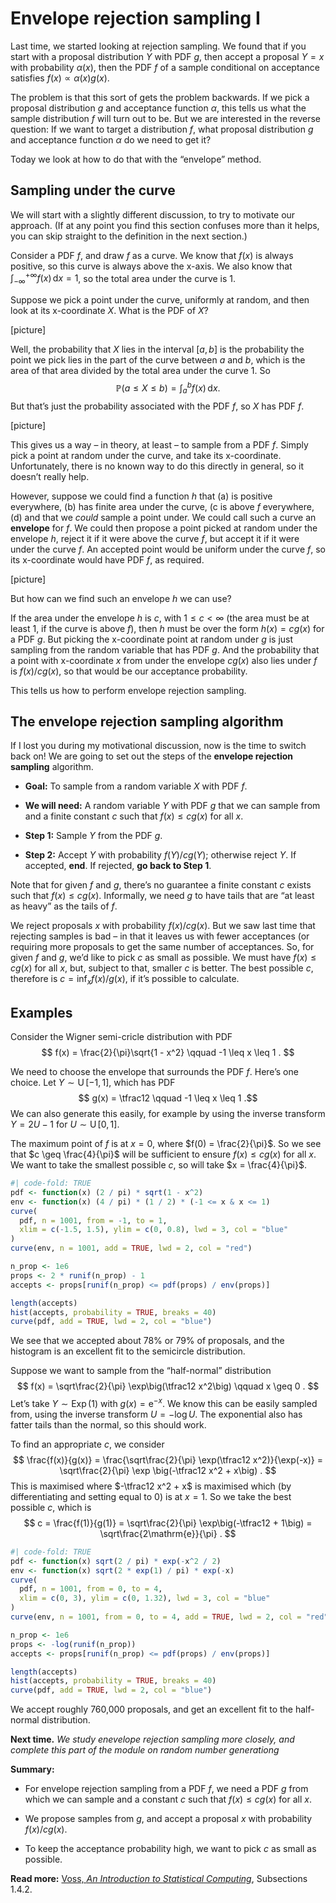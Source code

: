 # Envelope rejection sampling I

Last time, we started looking at rejection sampling. We found that if you start with a proposal distribution $Y$ with PDF $g$, then accept a proposal $Y = x$ with probability $\alpha(x)$, then the PDF $f$ of a sample conditional on acceptance satisfies $f(x) \propto \alpha(x) g(x)$.

The problem is that this sort of gets the problem backwards. If we pick a proposal distribution $g$ and acceptance function $\alpha$, this tells us what the sample distribution $f$ will turn out to be. But we are interested in the reverse question: If we want to target a distribution $f$, what proposal distribution $g$ and acceptance function $\alpha$ do we need to get it?

Today we look at how to do that with the "envelope" method.

## Sampling under the curve

We will start with a slightly different discussion, to try to motivate our approach. (If at any point you find this section confuses more than it helps, you can skip straight to the definition in the next section.)

Consider a PDF $f$, and draw $f$ as a curve. We know that $f(x)$ is always positive, so this curve is always above the x-axis. We also know that $\int_{-\infty}^{+\infty} f(x)\,\mathrm{d}x = 1$, so the total area under the curve is 1.

Suppose we pick a point under the curve, uniformly at random, and then look at its x-coordinate $X$. What is the PDF of $X$?

[picture]

Well, the probability that $X$ lies in the interval $[a,b]$ is the probability the point we pick lies in the part of the curve between $a$ and $b$, which is the area of that area divided by the total area under the curve 1. So
$$ \mathbb P(a \leq X \leq b) = \int_a^b f(x) \,\mathrm{d}x .$$
But that's just the probability associated with the PDF $f$, so $X$ has PDF $f$.

[picture]

This gives us a way -- in theory, at least -- to sample from a PDF $f$. Simply pick a point at random under the curve, and take its x-coordinate. Unfortunately, there is no known way to do this directly in general, so it doesn't really help.

However, suppose we could find a function $h$ that (a) is positive everywhere, (b) has finite area under the curve, (c is above $f$ everywhere, (d) and that we *could* sample a point under. We could call such a curve an **envelope** for $f$. We could then propose a point picked at random under the envelope $h$, reject it if it were above the curve $f$, but accept it if it were under the curve $f$. An accepted point would be uniform under the curve $f$, so its x-coordinate would have PDF $f$, as required.

[picture]

But how can we find such an envelope $h$ we can use?

If the area under the envelope $h$ is $c$, with $1 \leq c < \infty$ (the area must be at least 1, if the curve is above $f$), then $h$ must be over the form $h(x) = cg(x)$ for a PDF $g$. But picking the x-coordinate point at random under $g$ is just sampling from the random variable that has PDF $g$. And the probability that a point with x-coordinate $x$ from under the envelope $cg(x)$ also lies under $f$ is $f(x)/cg(x)$, so that would be our acceptance probability.

This tells us how to perform envelope rejection sampling.

## The envelope rejection sampling algorithm

If I lost you during my motivational discussion, now is the time to switch back on! We are going to set out the steps of the **envelope rejection sampling** algorithm.

* **Goal:** To sample from a random variable $X$ with PDF $f$.

* **We will need:** A random variable $Y$ with PDF $g$ that we can sample from and a finite constant $c$ such that $f(x) \leq cg(x)$ for all $x$.

* **Step 1:** Sample $Y$ from the PDF $g$.

* **Step 2:** Accept $Y$ with probability $f(Y) / cg(Y)$; otherwise reject $Y$. If accepted, **end**. If rejected, **go back to Step 1**.

Note that for given $f$ and $g$, there's no guarantee a finite constant $c$ exists such that $f(x) \leq cg(x)$. Informally, we need $g$ to have tails that are "at least as heavy" as the tails of $f$.

We reject proposals $x$ with probability $f(x)/cg(x)$. But we saw last time that rejecting samples is bad -- in that it leaves us with fewer acceptances (or requiring more proposals to get the same number of acceptances. So, for given $f$ and $g$, we'd like to pick $c$ as small as possible. We must have $f(x) \leq cg(x)$ for all $x$, but, subject to that, smaller $c$ is better. The best possible $c$, therefore is $c = \inf_x f(x) / g(x)$, if it's possible to calculate.

## Examples

::: {#exm-env1}
Consider the Wigner semi-cricle distribution with PDF
$$ f(x) = \frac{2}{\pi}\sqrt{1 - x^2} \qquad -1 \leq x \leq 1 . $$

We need to choose the envelope that surrounds the PDF $f$. Here's one choice. Let $Y \sim \operatorname{U}[-1,1]$, which has PDF
$$ g(x) = \tfrac12 \qquad -1 \leq x \leq 1 .$$
We can also generate this easily, for example by using the inverse transform $Y = 2U - 1$ for $U \sim \operatorname{U}[0,1]$.

The maximum point of $f$ is at $x = 0$, where $f(0) = \frac{2}{\pi}$. So we see that $c \geq \frac{4}{\pi}$  will be sufficient to ensure $f(x) \leq cg(x)$ for all $x$. We want to take the smallest possible $c$, so will take $x = \frac{4}{\pi}$. 

```r
#| code-fold: TRUE
pdf <- function(x) (2 / pi) * sqrt(1 - x^2)
env <- function(x) (4 / pi) * (1 / 2) * (-1 <= x & x <= 1)
curve(
  pdf, n = 1001, from = -1, to = 1,
  xlim = c(-1.5, 1.5), ylim = c(0, 0.8), lwd = 3, col = "blue"
)
curve(env, n = 1001, add = TRUE, lwd = 2, col = "red")
```


```r
n_prop <- 1e6
props <- 2 * runif(n_prop) - 1
accepts <- props[runif(n_prop) <= pdf(props) / env(props)]

length(accepts)
hist(accepts, probability = TRUE, breaks = 40)
curve(pdf, add = TRUE, lwd = 2, col = "blue")
```

We see that we accepted about 78% or 79% of proposals, and the histogram is an excellent fit to the semicircle distribution.
:::

::: {#exm-env-norm}
Suppose we want to sample from the "half-normal" distribution
$$ f(x) = \sqrt\frac{2}{\pi} \exp\big(\tfrac12 x^2\big) \qquad x \geq 0 . $$
Let's take $Y \sim \operatorname{Exp}(1)$ with $g(x) = \mathrm{e}^{-x}$. We know this can be easily sampled from, using the inverse transform $U = - \log U$. The exponential also has fatter tails than the normal, so this should work.

To find an appropriate $c$, we consider
$$ \frac{f(x)}{g(x)} = \frac{\sqrt\frac{2}{\pi} \exp(\tfrac12 x^2)}{\exp(-x)} = \sqrt\frac{2}{\pi} \exp \big(-\tfrac12 x^2 + x\big) . $$
This is maximised where $-\tfrac12 x^2 + x$ is maximised which (by differentiating and setting equal to 0) is at $x = 1$. So we take the best possible $c$, which is
$$ c = \frac{f(1)}{g(1)} = \sqrt\frac{2}{\pi} \exp\big(-\tfrac12 + 1\big) = \sqrt\frac{2\mathrm{e}}{\pi} . $$
```r
#| code-fold: TRUE
pdf <- function(x) sqrt(2 / pi) * exp(-x^2 / 2)
env <- function(x) sqrt(2 * exp(1) / pi) * exp(-x)
curve(
  pdf, n = 1001, from = 0, to = 4,
  xlim = c(0, 3), ylim = c(0, 1.32), lwd = 3, col = "blue"
)
curve(env, n = 1001, from = 0, to = 4, add = TRUE, lwd = 2, col = "red")
```

```r
n_prop <- 1e6
props <- -log(runif(n_prop))
accepts <- props[runif(n_prop) <= pdf(props) / env(props)]

length(accepts)
hist(accepts, probability = TRUE, breaks = 40)
curve(pdf, add = TRUE, lwd = 2, col = "blue")
```

We accept roughly 760,000 proposals, and get an excellent fit to the half-normal distribution.
:::

**Next time.** *We study enevelope rejection sampling more closely, and complete this part of the module on random number generationg*

::: mysummary
**Summary:**

-   For envelope rejection sampling from a PDF $f$, we need a PDF $g$ from which we can sample and a constant $c$ such that $f(x) \leq cg(x)$ for all $x$.

-   We propose samples from $g$, and accept a proposal $x$ with probability $f(x) / cg(x)$.

-   To keep the acceptance probability high, we want to pick $c$ as small as possible.

**Read more:** [Voss, *An Introduction to Statistical Computing*](https://leeds.primo.exlibrisgroup.com/permalink/44LEE_INST/1fj430b/cdi_askewsholts_vlebooks_9781118728031), Subsections 1.4.2.
:::